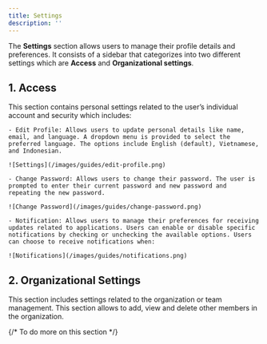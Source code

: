 ```yaml
---
title: Settings
description: ''
---
```


The **Settings** section allows users to manage their profile details and preferences. It consists of a sidebar that categorizes into two different settings which are **Access** and **Organizational settings**. 



## 1. Access

 This section contains personal settings related to the user’s individual account and security which includes:

    - Edit Profile: Allows users to update personal details like name, email, and language. A dropdown menu is provided to select the preferred language. The options include English (default), Vietnamese, and Indonesian.

    ![Settings](/images/guides/edit-profile.png)

    - Change Password: Allows users to change their password. The user is prompted to enter their current password and new password and repeating the new password.

    ![Change Password](/images/guides/change-password.png)

    - Notification: Allows users to manage their preferences for receiving updates related to applications. Users can enable or disable specific notifications by checking or unchecking the available options. Users can choose to receive notifications when:

    ![Notifications](/images/guides/notifications.png)


## 2. Organizational Settings

This section includes settings related to the organization or team management. This section allows to  add, view and delete other members in the organization.

{/* To do more on this section */}